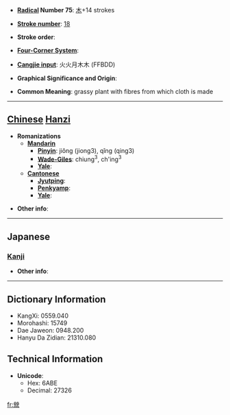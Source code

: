 * '''[[Wiktionary:Chinese radical index| Radical]] Number 75''': [[Wiktionary:Chinese radical index 木|木]]+14 strokes

* '''[[Wiktionary:Chinese total strokes index|Stroke number]]''': [[Wiktionary:Chinese total strokes index 18|18]]

* '''Stroke order''': 

* '''[[Wiktionary:Chinese four corner index|Four-Corner System]]''': 

* '''[[Wiktionary:Chinese Cangjie index|Cangjie input]]''': 火火月木木 (FFBDD)

* '''Graphical Significance and Origin''': 

* '''Common Meaning''': grassy plant with fibres from which cloth is made

----

== [[Chinese]] [[Hanzi]] ==

* '''Romanizations'''
** '''[[Mandarin]]'''
*** '''[[Pinyin]]''': jiǒng (jiong3), qǐng (qing3)
*** '''[[Wade-Giles]]''': chiung<sup>3</sup>, ch'ing<sup>3</sup>
*** '''[[Yale]]''': 
** '''[[Cantonese]]'''
*** '''[[Jyutping]]''':
*** '''[[Penkyamp]]''': 
*** '''[[Yale]]''': 

* '''Other info''': 

----

==Japanese==
===[[Kanji]]===
{{kanji|on readings=[[けい]] (kei), [[きょう]] (kyō)
|kun readings=[[いちび]] (ichibi)
}}

* '''Other info''':  

----

== Dictionary Information ==

* KangXi: 0559.040
* Morohashi: 15749
* Dae Jaweon: 0948.200
* Hanyu Da Zidian: 21310.080

== Technical Information ==

* '''Unicode''':
** Hex: 6ABE
** Decimal: 27326

[[fr:檾]]